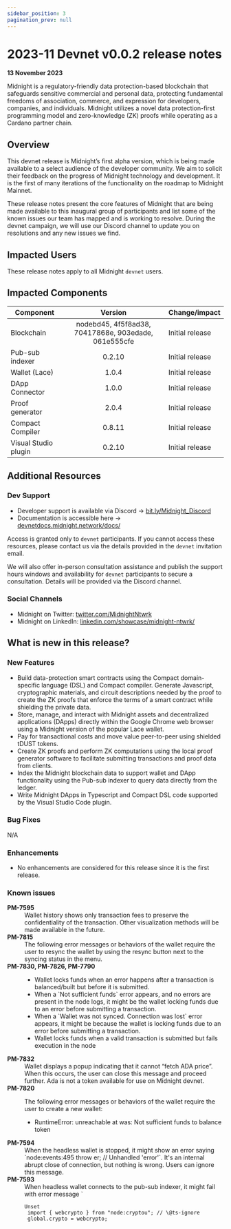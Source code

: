 ```yaml
---
sidebar_position: 3
pagination_prev: null
---
```


# 2023-11 Devnet v0.0.2 release notes

**13 November 2023**

Midnight is a regulatory-friendly data protection-based blockchain that safeguards sensitive commercial and personal data, protecting fundamental freedoms of association, commerce, and expression for developers, companies, and individuals. Midnight utilizes a novel data protection-first programming model and zero-knowledge (ZK) proofs while operating as a Cardano partner chain.

## Overview

This devnet release is Midnight’s first alpha version, which is being made available to a select audience of the developer community. We aim to solicit their feedback on the progress of Midnight technology and development. It is the first of many iterations of the functionality on the roadmap to Midnight Mainnet.

These release notes present the core features of Midnight that are being made available to this inaugural group of participants and list some of the known issues our team has mapped and is working to resolve. During the devnet campaign, we will use our Discord channel to update you on resolutions and any new issues we find.

## Impacted Users

These release notes apply to all Midnight `devnet` users.

## Impacted Components

| Component            |                Version                | Change/impact                                                                                                             |
| ------ | :-----: | ------ |
| Blockchain | nodebd45, 4f5f8ad38, 70417868e, 903edade, 061e555cfe | Initial release |
| Pub-sub indexer | 0.2.10 | Initial release |
| Wallet (Lace) | 1.0.4 | Initial release |
| DApp Connector | 1.0.0 | Initial release |
| Proof generator | 2.0.4 | Initial release |
| Compact Compiler | 0.8.11 | Initial release |
| Visual Studio plugin | 0.2.10 | Initial release |

## Additional Resources

### Dev Support

* Developer support is available via Discord → [bit.ly/Midnight_Discord](https://discord.com/invite/midnightnetwork)
* Documentation is accessible here → [devnetdocs.midnight.network/docs/](https://devnetdocs.midnight.network/docs/)

Access is granted only to `devnet` participants. If you cannot access these resources, please contact us via the details provided in the `devnet` invitation email.

We will also offer in-person consultation assistance and publish the support hours windows and availability for `devnet` participants to secure a consultation. Details will be provided via the Discord channel.

### Social Channels

* Midnight on Twitter: [twitter.com/MidnightNtwrk](https://twitter.com/MidnightNtwrk)
* Midnight on LinkedIn: [linkedin.com/showcase/midnight-ntwrk/](https://www.linkedin.com/showcase/midnight-ntwrk/)

## What is new in this release? 

### New Features

* Build data-protection smart contracts using the Compact domain-specific language (DSL) and Compact compiler. Generate Javascript, cryptographic materials, and circuit descriptions needed by the proof to create the ZK proofs that enforce the terms of a smart contract while shielding the private data.
* Store, manage, and interact with Midnight assets and decentralized applications (DApps) directly within the Google Chrome web browser using a Midnight version of the popular Lace wallet.
* Pay for transactional costs and move value peer-to-peer using shielded tDUST tokens.
* Create ZK proofs and perform ZK computations using the local proof generator software to facilitate submitting transactions and proof data from clients.
* Index the Midnight blockchain data to support wallet and DApp functionality using the Pub-sub indexer to query data directly from the ledger.
* Write Midnight DApps in Typescript and Compact DSL code supported by the Visual Studio Code plugin.

### Bug Fixes

N/A

### Enhancements

* No enhancements are considered for this release since it is the first release.

### Known issues

<dl>
  <dt><strong>PM-7595</strong></dt>
  <dd>Wallet history shows only transaction fees to preserve the confidentiality of the transaction. Other visualization methods will be made available in the future.</dd>

  <dt><strong>PM-7815</strong></dt>
  <dd>The following error messages or behaviors of the wallet require the user to resync the wallet by using the resync button next to the syncing status in the menu.</dd>

  <dt><strong>PM-7830, PM-7826, PM-7790</strong></dt>
  <dd><ul><li>Wallet locks funds when an error happens after a transaction is balanced/built but before it is submitted.</li><li>When a `Not sufficient funds` error appears, and no errors are present in the node logs, it might be the wallet locking funds due to an error before submitting a transaction.</li><li>When a `Wallet was not synced. Connection was lost` error appears, it might be because the wallet is locking funds due to an error before submitting a transaction.</li><li>Wallet locks funds when a valid transaction is submitted but fails execution in the node</li></ul></dd>

  <dt><strong>PM-7832</strong></dt>
  <dd>Wallet displays a popup indicating that it cannot “fetch ADA price”. When this occurs, the user can close this message and proceed further. Ada is not a token available for use on Midnight devnet.</dd>

  <dt><strong>PM-7820</strong></dt>
  <dd><p>The following error messages or behaviors of the wallet require the user to create a new wallet:</p><p><ul><li>RuntimeError: unreachable at was: Not sufficient funds to balance token</li></ul></p></dd>

  <dt><strong>PM-7594</strong></dt>
  <dd>When the headless wallet is stopped, it might show an error saying `node:events:495 throw er; // Unhandled 'error'`. It's an internal abrupt close of connection, but nothing is wrong. Users can ignore this message.</dd>

  <dt><strong>PM-7593</strong></dt>
  <dd>When headless wallet connects to the pub-sub indexer, it might fail with error message `<java.security.SecureRandom is not supported on this platform because it provides neither crypto.getRandomValues nor Node.js "crypto" module.` Users should apply the workaround:</dd>

```
Unset
 import { webcrypto } from "node:cryptou"; // \@ts-ignore
 global.crypto = webcrypto;
```

</dl>